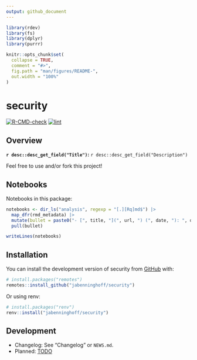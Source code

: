 ```yaml
---
output: github_document
---
```


<!-- README.md is generated from README.Rmd. Please edit that file -->

```r
library(rdev)
library(fs)
library(dplyr)
library(purrr)

knitr::opts_chunk$set(
  collapse = TRUE,
  comment = "#>",
  fig.path = "man/figures/README-",
  out.width = "100%"
)
```

# security

<!-- badges: start -->
[![R-CMD-check](https://github.com/jabenninghoff/security/workflows/R-CMD-check/badge.svg)](https://github.com/jabenninghoff/security/actions)
[![lint](https://github.com/jabenninghoff/security/workflows/lint/badge.svg)](https://github.com/jabenninghoff/security/actions)
<!-- badges: end -->

## Overview

**`r desc::desc_get_field("Title")`:** `r desc::desc_get_field("Description")`

Feel free to use and/or fork this project!

## Notebooks

Notebooks in this package:

```r
notebooks <- dir_ls("analysis", regexp = "[.][Rq]md$") |>
  map_dfr(rmd_metadata) |>
  mutate(bullet = paste0("- [", title, "](", url, ") (", date, "): ", description)) |>
  pull(bullet)

writeLines(notebooks)
```

## Installation

You can install the development version of security from [GitHub](https://github.com/) with:

``` r
# install.packages("remotes")
remotes::install_github("jabenninghoff/security")
```

Or using renv:

``` r
# install.packages("renv")
renv::install("jabenninghoff/security")
```

## Development

- Changelog: See "Changelog" or `NEWS.md`.
- Planned: [TODO](TODO.md)
